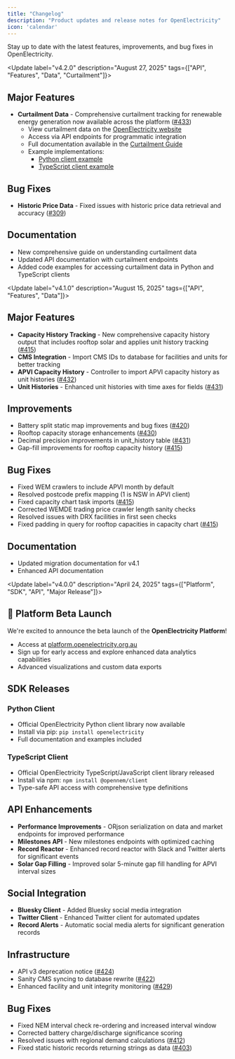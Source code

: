 ```yaml
---
title: "Changelog"
description: "Product updates and release notes for OpenElectricity"
icon: 'calendar'
---
```


Stay up to date with the latest features, improvements, and bug fixes in OpenElectricity.

<Update label="v4.2.0" description="August 27, 2025" tags={["API", "Features", "Data", "Curtailment"]}>

## Major Features

- **Curtailment Data** - Comprehensive curtailment tracking for renewable energy generation now available across the platform ([#433](https://github.com/opennem/opennem/issues/433))
  - View curtailment data on the [OpenElectricity website](https://explore.openelectricity.org.au)
  - Access via API endpoints for programmatic integration
  - Full documentation available in the [Curtailment Guide](https://docs.openelectricity.org.au/guides/curtailment)
  - Example implementations:
    - [Python client example](https://github.com/opennem/openelectricity-python/tree/main/examples/curtailment)
    - [TypeScript client example](https://github.com/opennem/openelectricity-typescript/tree/main/examples/curtailment)

## Bug Fixes

- **Historic Price Data** - Fixed issues with historic price data retrieval and accuracy ([#309](https://github.com/opennem/opennem/issues/309))

## Documentation

- New comprehensive guide on understanding curtailment data
- Updated API documentation with curtailment endpoints
- Added code examples for accessing curtailment data in Python and TypeScript clients

</Update>

<Update label="v4.1.0" description="August 15, 2025" tags={["API", "Features", "Data"]}>

## Major Features

- **Capacity History Tracking** - New comprehensive capacity history output that includes rooftop solar and applies unit history tracking ([#415](https://github.com/opennem/opennem/issues/415))
- **CMS Integration** - Import CMS IDs to database for facilities and units for better tracking
- **APVI Capacity History** - Controller to import APVI capacity history as unit histories ([#432](https://github.com/opennem/opennem/issues/432))
- **Unit Histories** - Enhanced unit histories with time axes for fields ([#431](https://github.com/opennem/opennem/issues/431))

## Improvements

- Battery split static map improvements and bug fixes ([#420](https://github.com/opennem/opennem/issues/420))
- Rooftop capacity storage enhancements ([#430](https://github.com/opennem/opennem/issues/430))
- Decimal precision improvements in unit_history table ([#431](https://github.com/opennem/opennem/issues/431))
- Gap-fill improvements for rooftop capacity history ([#415](https://github.com/opennem/opennem/issues/415))

## Bug Fixes

- Fixed WEM crawlers to include APVI month by default
- Resolved postcode prefix mapping (1 is NSW in APVI client)
- Fixed capacity chart task imports ([#415](https://github.com/opennem/opennem/issues/415))
- Corrected WEMDE trading price crawler length sanity checks
- Resolved issues with DRX facilities in first seen checks
- Fixed padding in query for rooftop capacities in capacity chart ([#415](https://github.com/opennem/opennem/issues/415))

## Documentation

- Updated migration documentation for v4.1
- Enhanced API documentation

</Update>

<Update label="v4.0.0" description="April 24, 2025" tags={["Platform", "SDK", "API", "Major Release"]}>

## 🎉 Platform Beta Launch

We're excited to announce the beta launch of the **OpenElectricity Platform**!

- Access at [platform.openelectricity.org.au](https://platform.openelectricity.org.au)
- Sign up for early access and explore enhanced data analytics capabilities
- Advanced visualizations and custom data exports

## SDK Releases

### Python Client
- Official OpenElectricity Python client library now available
- Install via pip: `pip install openelectricity`
- Full documentation and examples included

### TypeScript Client
- Official OpenElectricity TypeScript/JavaScript client library released
- Install via npm: `npm install @opennem/client`
- Type-safe API access with comprehensive type definitions

## API Enhancements

- **Performance Improvements** - ORjson serialization on data and market endpoints for improved performance
- **Milestones API** - New milestones endpoints with optimized caching
- **Record Reactor** - Enhanced record reactor with Slack and Twitter alerts for significant events
- **Solar Gap Filling** - Improved solar 5-minute gap fill handling for APVI interval sizes

## Social Integration

- **Bluesky Client** - Added Bluesky social media integration
- **Twitter Client** - Enhanced Twitter client for automated updates
- **Record Alerts** - Automatic social media alerts for significant generation records

## Infrastructure

- API v3 deprecation notice ([#424](https://github.com/opennem/opennem/issues/424))
- Sanity CMS syncing to database rewrite ([#422](https://github.com/opennem/opennem/issues/422))
- Enhanced facility and unit integrity monitoring ([#429](https://github.com/opennem/opennem/issues/429))

## Bug Fixes

- Fixed NEM interval check re-ordering and increased interval window
- Corrected battery charge/discharge significance scoring
- Resolved issues with regional demand calculations ([#412](https://github.com/opennem/opennem/issues/412))
- Fixed static historic records returning strings as data ([#403](https://github.com/opennem/opennem/issues/403))

</Update>
